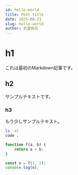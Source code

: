 ```yaml
---
id: hello-world
title: Post title
date: 2025-08-23
slug: hello-world
author: 武富拓也
---
```


# h1

これは最初のMarkdown記事です。

## h2

サンプルテキストです。

### h3

もう少しサンプルテキスト。

```bash
ls -al
code .
```

```js
function f(a, b) {
    return a + b;
}

const n = f(1, 2);
console.log(n);
```


